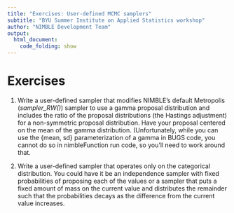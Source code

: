 ```yaml
---
title: "Exercises: User-defined MCMC samplers"
subtitle: "BYU Summer Institute on Applied Statistics workshop"
author: "NIMBLE Development Team"
output:
  html_document:
    code_folding: show
---
```


# Exercises

1) Write a user-defined sampler that modifies NIMBLE's default Metropolis (*sampler_RW()*) sampler to use a gamma proposal distribution and includes the ratio of the proposal distributions (the Hastings adjustment) for a non-symmetric proposal distribution. Have your proposal centered on the mean of the gamma distribution. (Unfortunately, while you can use the {mean, sd} parameterization of a gamma in BUGS code, you cannot do so in nimbleFunction run code, so you'll need to work around that.

2) Write a user-defined sampler that operates only on the categorical distribution. You could have it be an independence sampler with fixed probabilities of proposing each of the values or a sampler that puts a fixed amount of mass on the current value and distributes the remainder such that the probabilities decays as the difference from the current value increases. 
